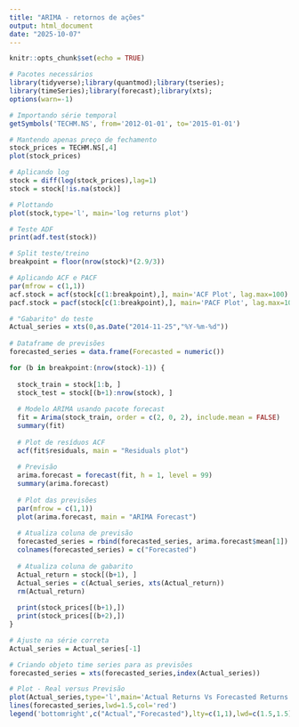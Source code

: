 ---
title: "ARIMA - retornos de ações"
output: html_document
date: "2025-10-07"
---

```{r setup, include=FALSE}
knitr::opts_chunk$set(echo = TRUE)
```

```{r cars}
# Pacotes necessários
library(tidyverse);library(quantmod);library(tseries);
library(timeSeries);library(forecast);library(xts);
options(warn=-1)
```

```{r cars}
# Importando série temporal
getSymbols('TECHM.NS', from='2012-01-01', to='2015-01-01')

# Mantendo apenas preço de fechamento
stock_prices = TECHM.NS[,4]
plot(stock_prices)
```
```{r}
# Aplicando log
stock = diff(log(stock_prices),lag=1)
stock = stock[!is.na(stock)]

# Plottando 
plot(stock,type='l', main='log returns plot')
```

```{r}
# Teste ADF
print(adf.test(stock))
```

```{r}
# Split teste/treino
breakpoint = floor(nrow(stock)*(2.9/3))
```

```{r}
# Aplicando ACF e PACF
par(mfrow = c(1,1))
acf.stock = acf(stock[c(1:breakpoint),], main='ACF Plot', lag.max=100)
pacf.stock = pacf(stock[c(1:breakpoint),], main='PACF Plot', lag.max=100)
```

```{r}
# "Gabarito" do teste
Actual_series = xts(0,as.Date("2014-11-25","%Y-%m-%d"))
 
# Dataframe de previsões
forecasted_series = data.frame(Forecasted = numeric())

for (b in breakpoint:(nrow(stock)-1)) {
  
  stock_train = stock[1:b, ]
  stock_test = stock[(b+1):nrow(stock), ]
  
  # Modelo ARIMA usando pacote forecast
  fit = Arima(stock_train, order = c(2, 0, 2), include.mean = FALSE)
  summary(fit)
  
  # Plot de resíduos ACF
  acf(fit$residuals, main = "Residuals plot")
  
  # Previsão
  arima.forecast = forecast(fit, h = 1, level = 99)
  summary(arima.forecast)
  
  # Plot das previsões
  par(mfrow = c(1,1))
  plot(arima.forecast, main = "ARIMA Forecast")
  
  # Atualiza coluna de previsão
  forecasted_series = rbind(forecasted_series, arima.forecast$mean[1])
  colnames(forecasted_series) = c("Forecasted")
  
  # Atualiza coluna de gabarito
  Actual_return = stock[(b+1), ]
  Actual_series = c(Actual_series, xts(Actual_return))
  rm(Actual_return)
  
  print(stock_prices[(b+1),])
  print(stock_prices[(b+2),])
}
```


```{r}
# Ajuste na série correta
Actual_series = Actual_series[-1]

# Criando objeto time series para as previsões
forecasted_series = xts(forecasted_series,index(Actual_series))

# Plot - Real versus Previsão
plot(Actual_series,type='l',main='Actual Returns Vs Forecasted Returns')
lines(forecasted_series,lwd=1.5,col='red')
legend('bottomright',c("Actual","Forecasted"),lty=c(1,1),lwd=c(1.5,1.5),col=c('black','red'))
```